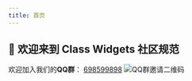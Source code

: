 ```yaml
---
title: 首页
---
```


## 👋 欢迎来到 Class Widgets 社区规范
欢迎加入我们的**QQ群**： [698599898](https://qun.qq.com/universal-share/share?ac=1&authKey=L5dC%2B02XrjoB5ArYYGFBip7aGqTdreXdEoAb1X5%2BtQJUzwCjYd97t98xGBdsYohR&busi_data=eyJncm91cENvZGUiOiI2OTg1OTk4OTgiLCJ0b2tlbiI6InFaeGdlbnpoOHM1WHllMEp0SUNsUnZxTmdsM280K3FJRmdHbm1UNEFEUGplQk9YdUs2bXFEeWRSaGUvQUJLK2ciLCJ1aW4iOiIxOTg1NDA5NzExIn0=&data=1EBWxjW-zxlIdsZbE--bdpkjBQBz8UG_SHTt8j325Z3iawQVQKMthE6TXv-xA_VVGpTIZDMPqzpIQRfsUP4cVg&svctype=4&tempid=h5_group_info)
![QQ群邀请二维码](./qq.png)